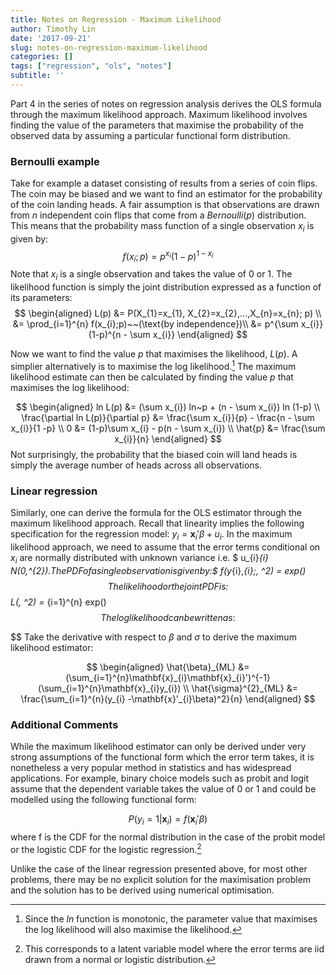 ```yaml
---
title: Notes on Regression - Maximum Likelihood
author: Timothy Lin
date: '2017-09-21'
slug: notes-on-regression-maximum-likelihood
categories: []
tags: ["regression", "ols", "notes"]
subtitle: ''
---
```


Part 4 in the series of notes on regression analysis derives the OLS formula through the maximum likelihood approach. Maximum likelihood involves finding the value of the parameters that maximise the probability of the observed data by assuming a particular functional form distribution. 

### Bernoulli example

Take for example a dataset consisting of results from a series of coin flips. The coin may be biased and we want to find an estimator for the probability of the coin landing heads. A fair assumption is that observations are drawn from $n$ independent coin flips that come from a $Bernoulli(p)$ distribution. This means that the probability mass function of a single observation $x_{i}$ is given by:
$$
f(x_{i};p) = p^{x_{i}}(1-p)^{1-x_{i}}
$$
Note that $x_{i}$ is a single observation and takes the value of 0 or 1. The likelihood function is simply the joint distribution expressed as a function of its parameters:
$$
\begin{aligned}
L(p) &= P(X_{1}=x_{1}, X_{2}=x_{2},...,X_{n}=x_{n}; p) \\
&= \prod_{i=1}^{n} f(x_{i};p)~~(\text{by independence})\\
&= p^{\sum x_{i}} (1-p)^{n - \sum x_{i}}
\end{aligned}
$$

Now we want to find the value $p$ that maximises the likelihood, $L(p)$. A simplier alternatively is to maximise the log likelihood.^[Since the $ln$ function is monotonic, the parameter value that maximises the log likelihood will also maximise the likelihood.] The maximum likelihood estimate can then be calculated by finding the value $p$ that maximises the log likelihood:

$$
\begin{aligned}
ln L(p) &= (\sum x_{i}) ln~p + (n - \sum x_{i}) ln (1-p) \\
\frac{\partial ln L(p)}{\partial p} &= \frac{\sum x_{i}}{p} - \frac{n - \sum x_{i}}{1 -p} \\
0 &= (1-p)\sum x_{i} - p(n - \sum x_{i}) \\
\hat{p} &= \frac{\sum x_{i}}{n}
\end{aligned}
$$
Not surprisingly, the probability that the biased coin will land heads is simply the average number of heads across all observations.

### Linear regression

Similarly, one can derive the formula for the OLS estimator through the maximum likelihood approach. Recall that linearity implies the following specification for the regression model: $y_{i} = \mathbf{x}_{i}'\beta + u_{i}$. In the maximum likelihood approach, we need to assume that the error terms conditional on $x_{i}$ are normally distributed with unknown variance i.e. $ u_{i}\vert\mathbf{x}_{i} \sim N(0,\sigma^{2})$. The PDF of a single observation is given by:
$$
f(y_{i},\mathbf{x}_{i};\beta, \sigma^2) = 
\frac{1}{\sqrt{2\pi\sigma^2}} exp(\frac{-(y_{i} -\mathbf{x}'_{i}\beta)^2}{2\sigma^2})
$$
The likelihood or the joint PDF is:
$$
L(\beta, \sigma^2) = \prod_{i=1}^{n}
\frac{1}{\sqrt{2\pi\sigma^2}} exp(\frac{-(y_{i} -\mathbf{x}'_{i}\beta)^2}{2\sigma^2})
$$
The log likelihood can be written as:
$$
\begin{aligned}
ln~L(\beta, \sigma^2) &= ln \prod_{i=1}^{n} f(y_{i},\mathbf{x}_{i};\beta, \sigma^2) \\
&= \sum_{i=1}^{n} ln~f(y_{i},\mathbf{x}_{i};\beta, \sigma^2) \\
&= \sum_{i=1}^{n} ln~\Big( 
\frac{1}{\sqrt{2\pi\sigma^2}} exp(\frac{-(y_{i} -\mathbf{x}'_{i}\beta)^2}{2\sigma^2}) \Big) \\
&= -\frac{n}{2} ln~2\pi -\frac{n}{2} ln~\sigma^2 -\frac{1}{2\sigma^2}\sum_{i=1}^{n}(y_{i} -\mathbf{x}'_{i}\beta)^2
\end{aligned}
$$
Take the derivative with respect to $\beta$ and $\sigma$ to derive the maximum likelihood estimator:

$$
\begin{aligned}
\hat{\beta}_{ML} &= (\sum_{i=1}^{n}\mathbf{x}_{i}\mathbf{x}_{i}')^{-1}(\sum_{i=1}^{n}\mathbf{x}_{i}y_{i}) \\
\hat{\sigma}^{2}_{ML} &= \frac{\sum_{i=1}^{n}(y_{i} -\mathbf{x}'_{i}\beta)^2}{n}
\end{aligned}
$$

### Additional Comments

While the maximum likelihood estimator can only be derived under very strong assumptions of the functional form which the error term takes, it is nonetheless a very popular method in statistics and has widespread applications. For example, binary choice models such as probit and logit assume that the dependent variable takes the value of 0 or 1 and could be modelled using the following functional form:

$$
P(y_{i}=1 | \mathbf{x}_{i}) = f(\mathbf{x}_{i}'\beta)
$$
where f is the CDF for the normal distribution in the case of the probit model or the logistic CDF for the logistic regression.^[This corresponds to a latent variable model where the error terms are iid drawn from a normal or logistic distribution.]

Unlike the case of the linear regression presented above, for most other problems, there may be no explicit solution for the maximisation problem and the solution has to be derived using numerical optimisation.
